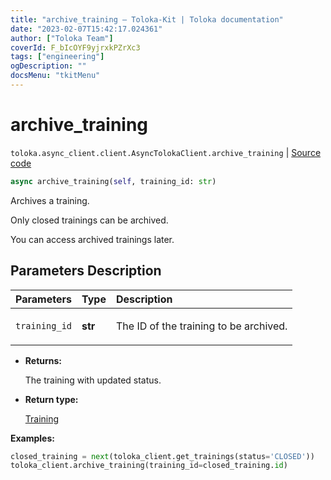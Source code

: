 ```yaml
---
title: "archive_training — Toloka-Kit | Toloka documentation"
date: "2023-02-07T15:42:17.024361"
author: ["Toloka Team"]
coverId: F_bIcOYF9yjrxkPZrXc3
tags: ["engineering"]
ogDescription: ""
docsMenu: "tkitMenu"
---
```


# archive_training
`toloka.async_client.client.AsyncTolokaClient.archive_training` | [Source code](https://github.com/Toloka/toloka-kit/blob/v1.1.3/src/async_client/client.py#L0)

```python
async archive_training(self, training_id: str)
```

Archives a training.

Only closed trainings can be archived.

You can access archived trainings later.

## Parameters Description

| Parameters | Type | Description |
| :----------| :----| :-----------|
`training_id`|**str**|<p>The ID of the training to be archived.</p>

* **Returns:**

  The training with updated status.

* **Return type:**

  [Training](/docs-new/toloka-kit/reference/toloka.client.training.Training)

**Examples:**

```python
closed_training = next(toloka_client.get_trainings(status='CLOSED'))
toloka_client.archive_training(training_id=closed_training.id)
```
